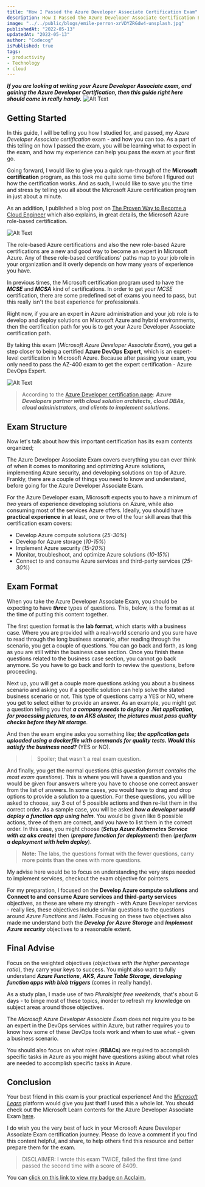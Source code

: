 ```yaml
---
title: "How I Passed the Azure Developer Associate Certification Exam"
description: How I Passed the Azure Developer Associate Certification Exam.
image: "../../public/blogs/emile-perron-xrVDYZRGdw4-unsplash.jpg"
publishedAt: "2022-05-13"
updatedAt: "2022-05-13"
author: "Codecog"
isPublished: true
tags: 
- productivity
- Technology
- cloud
---
```


***If you are looking at writing your Azure Developer Associate exam, and gaining the Azure Developer Certification, then this guide right here should come in really handy.***
![Alt Text](https://dev-to-uploads.s3.amazonaws.com/i/87dezmpj1xlfpwnh5jj4.png)


## Getting Started

In this guide, I will be telling you how I studied for, and passed, my *Azure Developer Associate certification* exam - and how you can too. As a part of this telling on how I passed the exam, you will be learning what to expect in the exam, and how my experience can help you pass the exam at your first go.

Going forward, I would like to give you a quick run-through of the **Microsoft certification** program, as this took me quite some time before I figured out how the certification works. And as such, I would like to save you the time and stress by telling you all about the Microsoft Azure certification program in just about a minute.

As an addition, I published a blog post on [The Proven Way to Become a Cloud Engineer](https://dev.to/bashirk/the-proven-way-to-become-a-cloud-engineer-in-2020-3ic3) which also explains, in great details, the Microsoft Azure role-based certification.

![Alt Text](https://dev-to-uploads.s3.amazonaws.com/i/rs3qfq05bnyild1x2gvp.png)

The role-based Azure certifications and also the new role-based Azure certifications are a new and good way to become an expert in Microsoft Azure. Any of these role-based certifications' paths map to your job role in your organization and it overly depends on how many years of experience you have.

In previous times, the Microsoft certification program used to have the ***MCSE*** and ***MCSA*** kind of certifications. In order to get your *MCSE* certification, there are some predefined set of exams you need to pass, but this really isn't the best experience for professionals.

Right now, if you are an expert in Azure administration and your job role is to develop and deploy solutions on Microsoft Azure and hybrid environments, then the certification path for you is to get your Azure Developer Associate certification path.

By taking this exam (*Microsoft Azure Developer Associate Exam*), you get a step closer to being a certified **Azure DevOps Expert**, which is an expert-level certification in Microsoft Azure. Because after passing your exam, you only need to pass the AZ-400 exam to get the expert certification - Azure DevOps Expert.

![Alt Text](https://dev-to-uploads.s3.amazonaws.com/i/yl6o12qdwyxeegvxbd2o.png)

>According to the [Azure Developer certification page](https://docs.microsoft.com/en-us/learn/certifications/azure-developer): ***Azure Developers partner with cloud solution architects, cloud DBAs, cloud administrators, and clients to implement solutions.***


## Exam Structure

Now let's talk about how this important certification has its exam contents organized;

The Azure Developer Associate Exam covers everything you can ever think of when it comes to monitoring and optimizing Azure solutions, implementing Azure security, and developing solutions on top of Azure. Frankly, there are a couple of things you need to know and understand, before going for the Azure Developer Associate Exam.

For the Azure Developer exam, Microsoft expects you to have a minimum of *two* years of experience developing solutions on Azure, while also consuming most of the services Azure offers. Ideally, you should have **practical experience** in at least, one or two of the four skill areas that this certification exam covers:


- Develop Azure compute solutions (*25-30%*)
- Develop for Azure storage (*10-15%*)
- Implement Azure security (*15-20%*)
- Monitor, troubleshoot, and optimize Azure solutions (*10-15%*)
- Connect to and consume Azure services and third-party services (*25-30%*)


## Exam Format

When you take the Azure Developer Associate Exam, you should be expecting to have ***three*** types of questions. This, below, is the format as at the time of putting this content together.

The first question format is the **lab format**, which starts with a business case. Where you are provided with a real-world scenario and you sure have to read through the long business scenario, after reading through the scenario, you get a couple of questions. You can go back and forth, as long as you are still within the business case section. Once you finish these questions related to the business case section, you cannot go back anymore. So you have to go back and forth to review the questions, before proceeding.

Next up, you will get a couple more questions asking you about a business scenario and asking you if a specific solution can help solve the stated business scenario or not. This type of questions carry a YES or NO, where you get to select either to provide an answer. As an example, you might get a question telling you that ***a company needs to deploy a .Net application, for processing pictures, to an AKS cluster, the pictures must pass quality checks before they hit storage***. 

And then the exam engine asks you something like; ***the application gets uploaded using a dockerfile with commands for quality tests. Would this satisfy the business need?*** (YES or NO).

>>Spoiler; that wasn't a real exam question.

And finally, you get the normal questions (*this question format contains the most exam questions*). This is where you will have a question and you would be given four answers where you have to choose one correct answer from the list of answers. In some cases, you would have to drag and drop options to provide a solution to a question. For these questions, you will be asked to choose, say 3 out of 5 possible actions and then re-list them in the correct order. As a sample case, you will be asked ***how a developer would deploy a function app using helm***. You would be given like 6 possible actions, three of them are correct, and you have to list them in the correct order. In this case, you might choose (***Setup Azure Kubernetes Service with az aks create***) then (***prepare function for deployment***) then (***perform a deployment with helm deploy***).

>**Note:** The labs, the questions format with the fewer questions, carry more points than the ones with more questions. 

My advise here would be to focus on understanding the very steps needed to implement services, checkout the exam objective for pointers. 

For my preparation, I focused on the **Develop Azure compute solutions** and **Connect to and consume Azure services and third-party services** objectives, as these are where my strength - with Azure Developer services - really lies, these objectives include similar questions to the questions around *Azure Functions* and *Helm*. Focusing on these two objectives also made me understand both the ***Develop for Azure Storage*** and ***Implement Azure security*** objectives to a reasonable extent.


## Final Advise

Focus on the weighted objectives (*objectives with the higher percentage ratio*), they carry your keys to success. You might also want to fully understand ***Azure Functions***, ***AKS***, ***Azure Table Storage***, ***developing function apps with blob triggers*** (comes in really handy).

As a study plan, I made use of two *Pluralsight free weekends*, that's about 6 days - to binge most of these topics, inorder to refresh my knowledge on subject areas around those objectives.

The *Microsoft Azure Developer Associate Exam* does not require you to be an expert in the DevOps services within Azure, but rather requires you to know how some of these DevOps tools work and when to use what - given a business scenario.

You should also focus on what roles (**RBACs**) are required to accomplish specific tasks in Azure as you might have questions asking about what roles are needed to accomplish specific tasks in Azure.


## Conclusion

Your best friend in this exam is your practical experience! And the *[Microsoft Learn](https://microsoft.com/learn)* platform would give you just that! I used this a whole lot. You should check out the Microsoft Learn contents for the Azure Developer Associate Exam [here](https://docs.microsoft.com/en-gb/learn/certifications/azure-developer).


I do wish you the very best of luck in your Microsoft Azure Developer Associate Exam certification journey. Please do leave a comment if you find this content helpful, and share, to help others find this resource and better prepare them for the exam.

>DISCLAIMER: I wrote this exam TWICE, failed the first time (and passed the second time with a score of 840!).

You can [click on this link to view my badge on Acclaim.](https://www.youracclaim.com/badges/adb8931d-fe23-4849-adba-85564b177d36/public_url)
